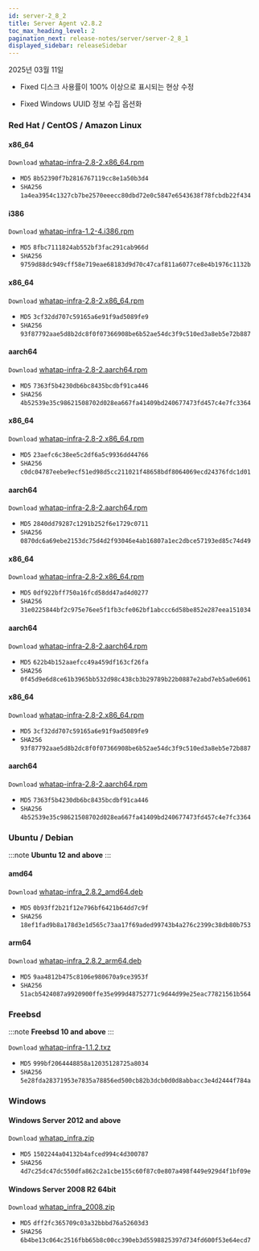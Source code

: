 ```yaml
---
id: server-2_8_2
title: Server Agent v2.8.2
toc_max_heading_level: 2
pagination_next: release-notes/server/server-2_8_1
displayed_sidebar: releaseSidebar
---
```


2025년 03월 11일

- <Status priority='0'>Fixed</Status> 디스크 사용률이 100% 이상으로 표시되는 현상 수정

- <Status priority='0'>Fixed</Status> Windows UUID 정보 수집 옵션화

### Red Hat / CentOS / Amazon Linux

<Tabs>
<TabItem value="6Server6" label="6Server6 / 6" default>

#### x86_64

<code class='my'>Download</code> [whatap-infra-2.8-2.x86_64.rpm](https://repo.whatap.io/centos/6/x86_64/whatap-infra-2.8-2.x86_64.rpm)

* <code class='Beta'>MD5</code> `8b52390f7b2816767119cc8e1a50b3d4`
* <code class='Beta'>SHA256</code> `1a4ea3954c1327cb7be2570eeecc80dbd72e0c5847e6543638f78fcbdb22f434`

#### i386

<code class='my'>Download</code> [whatap-infra-1.2-4.i386.rpm](https://repo.whatap.io/centos/6/i386/whatap-infra-1.2-4.i386.rpm)

* <code class='Beta'>MD5</code> `8fbc7111824ab552bf3fac291cab966d`
* <code class='Beta'>SHA256</code> `9759d88dc949cff58e719eae68183d9d70c47caf811a6077ce8e4b1976c1132b`
</TabItem>
<TabItem value="7Server7" label="7Server7 / 7" default>

#### x86_64

<code class='my'>Download</code> [whatap-infra-2.8-2.x86_64.rpm](https://repo.whatap.io/centos/7/x86_64/whatap-infra-2.8-2.x86_64.rpm)

* <code class='Beta'>MD5</code> `3cf32dd707c59165a6e91f9ad5089fe9`
* <code class='Beta'>SHA256</code> `93f87792aae5d8b2dc8f0f07366908be6b52ae54dc3f9c510ed3a8eb5e72b887`

#### aarch64

<code class='my'>Download</code> [whatap-infra-2.8-2.aarch64.rpm](https://repo.whatap.io/centos/7/aarch64/whatap-infra-2.8-2.aarch64.rpm)

* <code class='Beta'>MD5</code> `7363f5b4230db6bc8435bcdbf91ca446`
* <code class='Beta'>SHA256</code> `4b52539e35c98621508702d028ea667fa41409bd240677473fd457c4e7fc3364`
</TabItem>
<TabItem value="8Server8" label="8Server8 / 8" default>

#### x86_64

<code class='my'>Download</code> [whatap-infra-2.8-2.x86_64.rpm](https://repo.whatap.io/centos/8/x86_64/whatap-infra-2.8-2.x86_64.rpm)

* <code class='Beta'>MD5</code> `23aefc6c38ee5c2df6a5c9936dd44766`
* <code class='Beta'>SHA256</code> `c0dc04787eebe9ecf51ed98d5cc211021f48658bdf8064069ecd24376fdc1d01`

#### aarch64

<code class='my'>Download</code> [whatap-infra-2.8-2.aarch64.rpm](https://repo.whatap.io/centos/8/aarch64/whatap-infra-2.8-2.aarch64.rpm)

* <code class='Beta'>MD5</code> `2840dd79287c1291b252f6e1729c0711`
* <code class='Beta'>SHA256</code> `0870dc6a69ebe2153dc75d4d2f93046e4ab16807a1ec2dbce57193ed85c74d49`
</TabItem>
<TabItem value="9Server9" label="9Server9 / 9" default>

#### x86_64

<code class='my'>Download</code> [whatap-infra-2.8-2.x86_64.rpm](https://repo.whatap.io/centos/9/x86_64/whatap-infra-2.8-2.x86_64.rpm)

* <code class='Beta'>MD5</code> `0df922bff750a16fcd58dd47ad4d0277`
* <code class='Beta'>SHA256</code> `31e0225844bf2c975e76ee5f1fb3cfe062bf1abccc6d58be852e287eea151034`

#### aarch64

<code class='my'>Download</code> [whatap-infra-2.8-2.aarch64.rpm](https://repo.whatap.io/centos/9/aarch64/whatap-infra-2.8-2.aarch64.rpm)

* <code class='Beta'>MD5</code> `622b4b152aaefcc49a459df163cf26fa`
* <code class='Beta'>SHA256</code> `0f45d9e6d8ce61b3965bb532d98c438cb3b29789b22b0887e2abd7eb5a0e6061`
</TabItem>
<TabItem value="amazonlinux2" label="amazonlinux2" default>

#### x86_64

<code class='my'>Download</code> [whatap-infra-2.8-2.x86_64.rpm](https://repo.whatap.io/centos/latest/x86_64/whatap-infra-2.8-2.x86_64.rpm)

* <code class='Beta'>MD5</code> `3cf32dd707c59165a6e91f9ad5089fe9`
* <code class='Beta'>SHA256</code> `93f87792aae5d8b2dc8f0f07366908be6b52ae54dc3f9c510ed3a8eb5e72b887`

#### aarch64

<code class='my'>Download</code> [whatap-infra-2.8-2.aarch64.rpm](https://repo.whatap.io/centos/latest/aarch64/whatap-infra-2.8-2.aarch64.rpm)

* <code class='Beta'>MD5</code> `7363f5b4230db6bc8435bcdbf91ca446`
* <code class='Beta'>SHA256</code> `4b52539e35c98621508702d028ea667fa41409bd240677473fd457c4e7fc3364`
</TabItem>

</Tabs>

### Ubuntu / Debian 

:::note
**Ubuntu 12 and above**
:::

#### amd64

<code class='my'>Download</code> [whatap-infra_2.8.2_amd64.deb](https://repo.whatap.io/debian/unstable/whatap-infra_2.8.2_amd64.deb)

* <code class='Beta'>MD5</code> `0b93ff2b21f12e796bf6421b64dd7c9f`
* <code class='Beta'>SHA256</code> `18ef1fad9b8a178d3e1d565c73aa17f69aded99743b4a276c2399c38db80b753`

#### arm64

<code class='my'>Download</code> [whatap-infra_2.8.2_arm64.deb](https://repo.whatap.io/debian/unstable/whatap-infra_2.8.2_arm64.deb)

* <code class='Beta'>MD5</code> `9aa4812b475c8106e980670a9ce3953f`
* <code class='Beta'>SHA256</code> `51acb5424087a9920900ffe35e999d48752771c9d44d99e25eac77821561b564`

### Freebsd

:::note
**Freebsd 10 and above**
:::


<code class='my'>Download</code> [whatap-infra-1.1.2.txz](https://repo.whatap.io/freebsd/10/whatap-infra-1.1.2.txz)

* <code class='Beta'>MD5</code> `999bf2064448858a12035128725a8034`
* <code class='Beta'>SHA256</code> `5e28fda28371953e7835a78856ed500cb82b3dcb0d0d8abbacc3e4d2444f784a`

### Windows 

#### Windows Server 2012 and above

<code class='my'>Download</code> [whatap_infra.zip](https://repo.whatap.io/windows/whatap_infra.zip)

* <code class='Beta'>MD5</code> `1502244a04132b4afced994c4d300787`
* <code class='Beta'>SHA256</code> `4d7c25dc47dc550dfa862c2a1cbe155c60f87c0e807a498f449e929d4f1bf09e`


#### Windows Server 2008 R2 64bit


<code class='my'>Download</code> [whatap_infra_2008.zip](https://repo.whatap.io/windows/whatap_infra_2008.zip)

* <code class='Beta'>MD5</code> `dff2fc365709c03a32bbbd76a52603d3`
* <code class='Beta'>SHA256</code> `6b4be13c064c2516fbb65b8c00cc390eb3d5598825397d734fd600f53e64ecd7`
